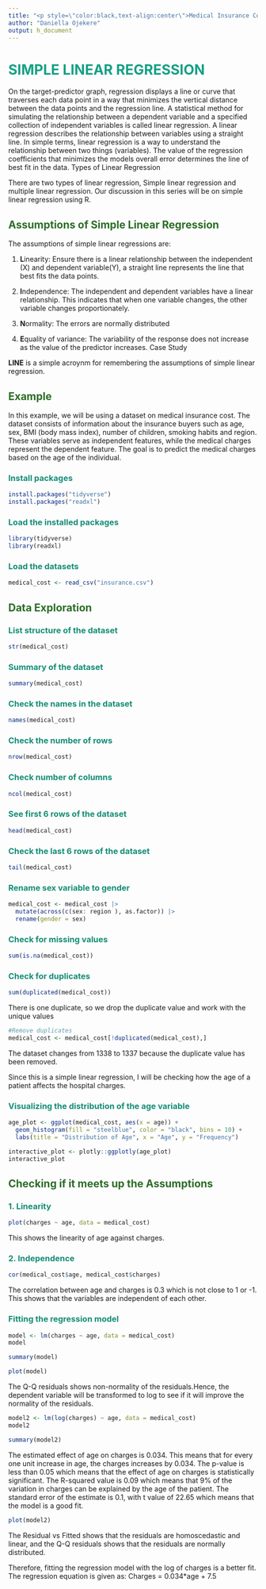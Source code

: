```yaml
---
title: "<p style=\"color:black,text-align:center\">Medical Insurance Cost</p>"
author: "Daniella Ojekere"
output: h_document
---
```

# **<span style="color: #16a085;"> SIMPLE LINEAR REGRESSION</span> **

On the target-predictor graph, regression displays a line or curve that traverses each data point in a way that minimizes the vertical distance between the data points and the regression line. A statistical method for simulating the relationship between a dependent variable and a specified collection of independent variables is called linear regression. A linear regression describes the relationship between variables using a straight line. In simple terms, linear regression is a way to understand the relationship between two things (variables). The value of the regression coefficients that minimizes the models overall error determines the line of best fit in the data.
Types of Linear Regression

There are two types of linear regression, Simple linear regression and multiple linear regression. Our discussion in this series will be on simple linear regression using R. 

## **<span style="color: #2C6D26;">Assumptions of Simple Linear Regression</span> ** 

The assumptions of simple linear regressions are:

1.	**L**inearity: Ensure there is a linear relationship between the independent (X) and dependent variable(Y), a straight line represents the line that best fits the data points. 

2.	**I**ndependence: The independent and dependent variables have a linear relationship. This indicates that when one variable changes, the other variable changes proportionately.

3.	**N**ormality: The errors are normally distributed

4.	**E**quality of variance: The variability of the response does not increase as the value of the predictor increases.
Case Study

**LINE** is a simple acroynm for remembering the assumptions of simple linear regression.

## **<span style="color: #2C6D26;">Example</span> ** 

In this example, we will be using a dataset on medical insurance cost. The dataset consists of information about the insurance buyers such as age, sex, BMI (body mass index), number of children, smoking habits and region. These variables serve as independent features, while the medical charges represent the dependent feature. The goal is to predict the medical charges based on the age of the individual.

### **<span style="color: #138d75;">Install packages</span> ** 
```r
install.packages("tidyverse")
install.packages("readxl")

```

### **<span style="color: #138d75;">Load the installed packages</span> ** 
```r
library(tidyverse)
library(readxl)
```

### **<span style="color: #138d75;">Load the datasets</span> ** 
```r
medical_cost <- read_csv("insurance.csv")
```

## **<span style="color: #2C6D26;">Data Exploration</span> ** 

### **<span style="color: #138d75;"> List structure of the dataset</span> ** 
```r
str(medical_cost)
```
### **<span style="color: #138d75;"> Summary of the dataset</span> ** 
```r
summary(medical_cost)
```

### **<span style="color: #138d75;"> Check the names in the dataset</span> ** 
```r
names(medical_cost)
```
### **<span style="color: #138d75;">  Check the number of rows</span> **

```r
nrow(medical_cost)
```

### **<span style="color: #138d75;"> Check number of columns</span> ** 
```r
ncol(medical_cost)
```


### **<span style="color: #138d75;"> See first 6 rows of the dataset</span> ** 
```r
head(medical_cost)
```

### **<span style="color: #138d75;"> Check the last 6 rows of the dataset</span> **  
```r
tail(medical_cost)
```
### **<span style="color: #138d75;">  Rename sex variable to gender</span> ** 
```r
medical_cost <- medical_cost |> 
  mutate(across(c(sex: region ), as.factor)) |> 
  rename(gender = sex)
```


### **<span style="color: #138d75;">  Check for missing values</span> ** 
```r
sum(is.na(medical_cost))
```

### **<span style="color: #138d75;"> Check for duplicates</span> **  
```r
sum(duplicated(medical_cost))
```

There is one duplicate, so we drop the duplicate value and work with the unique values

```r
#Remove duplicates    
medical_cost <- medical_cost[!duplicated(medical_cost),]
```
The dataset changes from 1338 to 1337 because the duplicate value has been removed. 

Since this is a simple linear regression, I will be checking how the age of a patient affects the hospital charges. 


### **<span style="color: #138d75;"> Visualizing the distribution of the age  variable</span> **  
```r

age_plot <- ggplot(medical_cost, aes(x = age)) +
  geom_histogram(fill = "steelblue", color = "black", bins = 10) +
  labs(title = "Distribution of Age", x = "Age", y = "Frequency")

interactive_plot <- plotly::ggplotly(age_plot)
interactive_plot
```



## **<span style="color:  #2C6D26;"> Checking if it meets up the Assumptions</span> ** 
### **<span style="color: #138d75;">  1. Linearity</span> ** 

```r
plot(charges ~ age, data = medical_cost)
```
This shows the linearity of age against charges. 



### **<span style="color: #138d75;"> 2. Independence </span> ** 
```r

cor(medical_cost$age, medical_cost$charges)


```

The correlation between age and charges is 0.3 which is not close to 1 or -1. This shows that the variables are independent of each other.



### **<span style="color: #138d75;"> Fitting the regression model </span> ** 



```r
model <- lm(charges ~ age, data = medical_cost)
model
```
```r
summary(model)
```
```r
plot(model)
```

The Q-Q residuals shows non-normality of the residuals.Hence, the dependent variable will be transformed to log to see if it will improve the normality of the residuals.

```r
model2 <- lm(log(charges) ~ age, data = medical_cost)
model2
```
```r
summary(model2)
```
The estimated effect of age on charges is 0.034. This means that for every one unit increase in age, the charges increases by 0.034. The p-value is less than 0.05 which means that the effect of age on charges is statistically significant. The R-squared value is 0.09 which means that 9% of the variation in charges can be explained by the age of the patient.
The standard error of the estimate is 0.1, with t value of 22.65  which means that the model is a good fit.

```r
plot(model2)
```
The Residual vs Fitted shows that the residuals are homoscedastic and linear, and the Q-Q residuals shows that the residuals are normally distributed.

Therefore, fitting the regression model with the log of charges is a better fit. The regression equation is given as:
Charges = 0.034*age + 7.5

